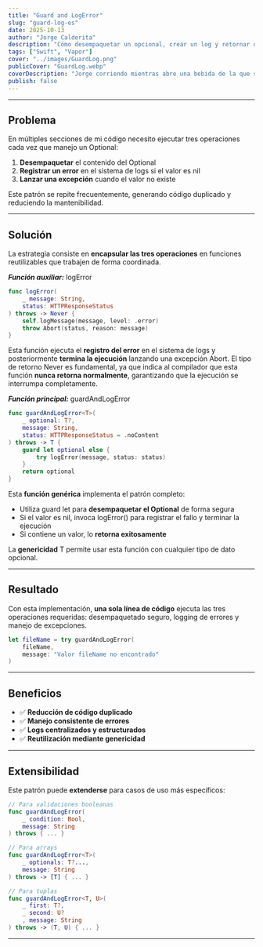 ```yaml
---
title: "Guard and LogError"
slug: "guard-log-es"
date: 2025-10-13
author: "Jorge Calderita"
description: "Cómo desempaquetar un opcional, crear un log y retornar un throw simultáneamente."
tags: ["Swift", "Vapor"]
cover: "../images/GuardLog.png"
publicCover: "GuardLog.webp"
coverDescription: "Jorge corriendo mientras abre una bebida de la que salen confetis sin esperarlo. En el bocadillo pone GUARD and LOGERROR."
publish: false
---
```

---
## Problema

En múltiples secciones de mi código necesito ejecutar tres operaciones cada vez que manejo un <span class="high">Optional</span>:

1. **Desempaquetar** el contenido del <span class="high">Optional</span>
2. **Registrar un error** en el sistema de logs si el valor es <span class="high">nil</span>
3. **Lanzar una excepción** cuando el valor no existe

Este patrón se repite frecuentemente, generando código duplicado y reduciendo la mantenibilidad.

---

## Solución

La estrategia consiste en **encapsular las tres operaciones** en funciones reutilizables que trabajen de forma coordinada.

***Función auxiliar:*** <span class="high">logError</span>

```swift
func logError(
    _ message: String, 
    status: HTTPResponseStatus
) throws -> Never {
    self.logMessage(message, level: .error)
    throw Abort(status, reason: message)
}
```

Esta función ejecuta el **registro del error** en el sistema de logs y posteriormente **termina la ejecución** lanzando una excepción <span class="high">Abort</span>. El tipo de retorno <span class="high">Never</span> es fundamental, ya que indica al compilador que esta función **nunca retorna normalmente**, garantizando que la ejecución se interrumpa completamente.

***Función principal:*** <span class="high">guardAndLogError</span>

```swift
func guardAndLogError<T>(
    _ optional: T?,
    message: String,
    status: HTTPResponseStatus = .noContent
) throws -> T {
    guard let optional else {
        try logError(message, status: status)
    }
    return optional
}
```

Esta **función genérica** implementa el patrón completo:
- Utiliza <span class="high">guard let</span> para **desempaquetar el Optional** de forma segura
- Si el valor es <span class="high">nil</span>, invoca <span class="high">logError()</span> para registrar el fallo y terminar la ejecución
- Si contiene un valor, lo **retorna exitosamente**

La **genericidad** <span class="high">T</span> permite usar esta función con cualquier tipo de dato opcional.

---

## Resultado

Con esta implementación, **una sola línea de código** ejecuta las tres operaciones requeridas: desempaquetado seguro, logging de errores y manejo de excepciones.

```swift
let fileName = try guardAndLogError(
    fileName, 
    message: "Valor fileName no encontrado"
)
```

---

## Beneficios

- ✅ **Reducción de código duplicado**
- ✅ **Manejo consistente de errores**
- ✅ **Logs centralizados y estructurados**
- ✅ **Reutilización mediante genericidad**

---

## Extensibilidad

Este patrón puede **extenderse** para casos de uso más específicos:

```swift
// Para validaciones booleanas
func guardAndLogError(
    _ condition: Bool, 
    message: String
) throws { ... }

// Para arrays
func guardAndLogError<T>(
    _ optionals: T?..., 
    message: String
) throws -> [T] { ... }

// Para tuplas
func guardAndLogError<T, U>(
    _ first: T?, 
    _ second: U?
    , message: String
) throws -> (T, U) { ... }
```

---
